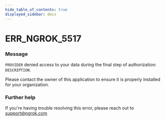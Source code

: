 ```yaml
---
hide_table_of_contents: true
displayed_sidebar: docs
---
```



# ERR_NGROK_5517

### Message
`PROVIDER` denied access to your data during the final step of authorization: `DESCRIPTION`.

Please contact the owner of this application to ensure it is properly installed for your organization.

<ErrorDetails error='err_ngrok_5517' />


### Further help
If you're having trouble resolving this error, please reach out to [support@ngrok.com](mailto:support@ngrok.com?subject=Help%20with%20ERR_NGROK_5517)

